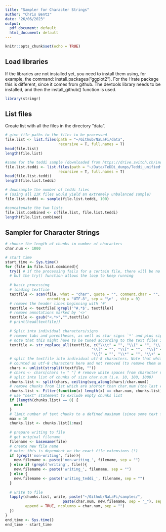 ```yaml
---
title: "Sampler for Character Strings"
author: "Chris Bentz"
date: "26/06/2023"
output:
  pdf_document: default
  html_document: default
---
```


```r
knitr::opts_chunk$set(echo = TRUE)
```

## Load libraries
If the libraries are not installed yet, you need to install them using, for example, the command: install.packages("ggplot2"). For the Hrate package this is different, since it comes from github. The devtools library needs to be installed, and then the install_github() function is used.
```r
library(stringr)
```

## List files
Create list with all the files in the directory "data". 
```r
# give file paths to the files to be processed
file.list <- list.files(path = "~/Github/NaLaFi/data", 
                        recursive = T, full.names = T)
head(file.list)
length(file.list)

#same for the teddi sample (downloaded from https://drive.switch.ch/index.php/s/MJv7xFkzqlzFn0y)
file.list.teddi <- list.files(path = "~/Data/TeDDi_dumps/Teddi_unifiedformat", 
                        recursive = T, full.names = T)
head(file.list.teddi)
length(file.list.teddi)

# downsample the number of teddi files 
# (using all 23K files would yield an extremely unbalanced sample)
file.list.teddi <- sample(file.list.teddi, 100)

#concatenate the two lists
file.list.combined <- c(file.list, file.list.teddi)
length(file.list.combined)
```

## Sampler for Character Strings
```r
# choose the length of chunks in number of characters
char.num <- 1000

# start time
start_time <- Sys.time()
for (file in file.list.combined){
  try({ # if the processing fails for a certain file, there will be no output for this file,
  # but the try() function allows the loop to keep running  
  
  # basic processing
  # loading textfile
  textfile <- scan(file, what = "char", quote = "", comment.char = "", 
                   encoding = "UTF-8", sep = "\n" , skip = 0) 
  # remove the header lines beginning with '#'
  textfile <- textfile[!grepl('^#.*$', textfile)]
  # remove annotations marked by '<>'
  textfile <- gsub("<.*>","",textfile) 
  # print(head(textfile))
  
  # Split into individual characters/signs 
  # remove tabs and parentheses, as well as star signs `*' and plus signs `+´
  # note that this might have to be tuned according to the text files included
  textfile <- str_replace_all(textfile, c("\\\t" = "", "\\(" = "", "\\)" = "", 
                                       "\\]" = "", "\\[" = "",  "\\}" = "", 
                                       "\\{" = "", "\\*" = "", "\\+" = ""))
  # split the textfile into individual utf-8 characters. Note that white spaces are
  # counted as utf-8 characters here and not removed (to remove them uncomment line below).
  chars <- unlist(strsplit(textfile, ""))
  # chars <- chars[chars != " "] # remove white spaces from character vector
  # split into list of chunks of size char.num (i.e. 10, 100, 1000)
  chunks.list <- split(chars, ceiling(seq_along(chars)/char.num))
  # remove chunks from list which are shorter than char.num (the last chunk likely is)
  chunks.list <- Filter(function(x) length(x) == char.num, chunks.list)
  # use "next" statement to exclude empty chunks list
  if (length(chunks.list) == 0) {
    next
  }
  # limit number of text chunks to a defined maximum (since some text files are much larger than others)
  max = 10
  chunks.list <- chunks.list[1:max]
  
  # prepare writing to file
  # get original filename
  filename <- basename(file)
  # create new file name 
  # note: this is dependent on the exact file extensions (!)
  if (grepl('non-writing', file)){
    new.filename <- paste('non-writing_', filename, sep = "")
  } else if (grepl('writing', file)){
    new.filename <- paste('writing_', filename, sep = "")
  } else {
    new.filename <- paste('writing_teddi_', filename, sep = "")
  }
  
  # write to file
  lapply(chunks.list, write, paste("~/Github/NaLaFi/samples/", 
                          paste(char.num, new.filename, sep = "_"), sep = ""), 
         append = TRUE, ncolumns = char.num, sep = "")
  })
}
end_time <- Sys.time()
end_time - start_time
```
